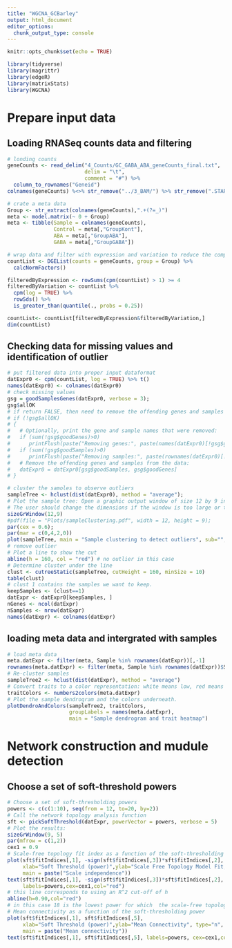 ```yaml
---
title: "WGCNA_GCBarley"
output: html_document
editor_options: 
  chunk_output_type: console
---
```


```r
knitr::opts_chunk$set(echo = TRUE)
```

```r
library(tidyverse)
library(magrittr)
library(edgeR)
library(matrixStats)
library(WGCNA)
```
# Prepare input data 
## Loading RNASeq counts data and filtering
```r
# londing counts
geneCounts <- read_delim("4_Counts/GC_GABA_ABA_geneCounts_final.txt", 
                         delim = "\t", 
                         comment = "#") %>% 
  column_to_rownames("Geneid")
colnames(geneCounts) %<>% str_remove("../3_BAM/") %>% str_remove(".STARAligned_sortedByName.bam")

# crate a meta data
Group <- str_extract(colnames(geneCounts),".+(?=_)") 
meta <- model.matrix(~ 0 + Group) 
meta <- tibble(Sample = colnames(geneCounts),
               Control = meta[,"GroupKont"],
               ABA = meta[,"GroupABA"],
               GABA = meta[,"GroupGABA"]) 

# wrap data and filter with expression and variation to reduce the computational buget
countList <- DGEList(counts = geneCounts, group = Group) %>% 
  calcNormFactors()

filteredByExpression <- rowSums(cpm(countList) > 1) >= 4
filteredByVariation <- countList %>% 
  cpm(log = TRUE) %>%
  rowSds() %>%
  is_greater_than(quantile(., probs = 0.25))

countList<- countList[filteredByExpression&filteredByVariation,] 
dim(countList)

```

## Checking data for missing values and identification of outlier
```r
# put filtered data into proper input dataformat
datExpr0 <- cpm(countList, log = TRUE) %>% t()
names(datExpr0) <- colnames(datExpr0)
# check missing values
gsg = goodSamplesGenes(datExpr0, verbose = 3);
gsg$allOK 
# if return FALSE, then need to remove the offending genes and samples from data by run fullowing lines in comments
# if (!gsg$allOK)
# {
#   # Optionally, print the gene and sample names that were removed:
#   if (sum(!gsg$goodGenes)>0)
#      printFlush(paste("Removing genes:", paste(names(datExpr0)[!gsg$goodGenes], collapse = ", ")));
#   if (sum(!gsg$goodSamples)>0)
#      printFlush(paste("Removing samples:", paste(rownames(datExpr0)[!gsg$goodSamples], collapse = ", ")));
#   # Remove the offending genes and samples from the data:
#   datExpr0 = datExpr0[gsg$goodSamples, gsg$goodGenes]
# }
```

```r
# cluster the samoles to observe outliers
sampleTree <- hclust(dist(datExpr0), method = "average");
# Plot the sample tree: Open a graphic output window of size 12 by 9 inches
# The user should change the dimensions if the window is too large or too small.
sizeGrWindow(12,9)
#pdf(file = "Plots/sampleClustering.pdf", width = 12, height = 9);
par(cex = 0.6);
par(mar = c(0,4,2,0))
plot(sampleTree, main = "Sample clustering to detect outliers", sub="", xlab="", cex.lab = 1.5, cex.axis = 1.5, cex.main = 2, cex = 1.5)
# remove outlier
# Plot a line to show the cut
abline(h = 160, col = "red") # no outlier in this case
# Determine cluster under the line
clust <- cutreeStatic(sampleTree, cutHeight = 160, minSize = 10)
table(clust)
# clust 1 contains the samples we want to keep.
keepSamples <- (clust==1)
datExpr <- datExpr0[keepSamples, ]
nGenes <- ncol(datExpr)
nSamples <- nrow(datExpr)
names(datExpr) <- colnames(datExpr)
```

## loading meta data and intergrated with samples
```r
# load meta data 
meta.datExpr <- filter(meta, Sample %in% rownames(datExpr))[,-1]
rownames(meta.datExpr) <- filter(meta, Sample %in% rownames(datExpr))$Sample
# Re-cluster samples
sampleTree2 <- hclust(dist(datExpr), method = "average")
# Convert traits to a color representation: white means low, red means high, grey means missing entry
traitColors <- numbers2colors(meta.datExpr)
# Plot the sample dendrogram and the colors underneath.
plotDendroAndColors(sampleTree2, traitColors,
                    groupLabels = names(meta.datExpr),
                    main = "Sample dendrogram and trait heatmap")
```

# Network construction and mudule detection
## Choose a set of soft-threshold powers
```r
# Choose a set of soft-thresholding powers
powers <- c(c(1:10), seq(from = 12, to=20, by=2))
# Call the network topology analysis function
sft <- pickSoftThreshold(datExpr, powerVector = powers, verbose = 5)
# Plot the results:
sizeGrWindow(9, 5)
par(mfrow = c(1,2))
cex1 = 0.9
# Scale-free topology fit index as a function of the soft-thresholding power
plot(sft$fitIndices[,1], -sign(sft$fitIndices[,3])*sft$fitIndices[,2],
     xlab="Soft Threshold (power)",ylab="Scale Free Topology Model Fit,signed R^2",type="n",
     main = paste("Scale independence"))
text(sft$fitIndices[,1], -sign(sft$fitIndices[,3])*sft$fitIndices[,2],
     labels=powers,cex=cex1,col="red")
# this line corresponds to using an R^2 cut-off of h
abline(h=0.90,col="red") 
# in this case 18 is the lowest power for which  the scale-free topology fit  intdex  reaches 0.090
# Mean connectivity as a function of the soft-thresholding power
plot(sft$fitIndices[,1], sft$fitIndices[,5],
     xlab="Soft Threshold (power)",ylab="Mean Connectivity", type="n",
     main = paste("Mean connectivity"))
text(sft$fitIndices[,1], sft$fitIndices[,5], labels=powers, cex=cex1,col="red")
```
